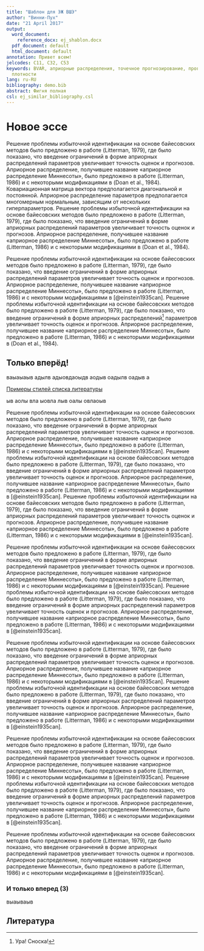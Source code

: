 ```yaml
---
title: "Шаблон для ЭЖ ВШЭ"
author: "Винни-Пух"
date: "21 April 2017"
output:
  word_document:
    reference_docx: ej_shablon.docx
  pdf_document: default
  html_document: default
annotation: Привет всем!
jelcodes: C11, C32, C53
keywords: BVAR, априорные распределения, точечное прогнозирование, прогнозирование
  плотности
lang: ru-RU
bibliography: demo.bib
abstract: Фигня полная
csl: ej_similar_bibliography.csl
---
```


# Новое эссе

Решение проблемы избыточной идентификации на основе байесовских методов было предложено в работе (Litterman, 1979), где было показано, что введение ограничений в форме априорных распределений параметров увеличивает точность оценок и прогнозов. Априорное распределение, получившее название «априорное распределение Миннесоты», было предложено в работе (Litterman, 1986) и с некоторыми модификациями в (Doan et al., 1984).
Ковариационная матрица   вектора   предполагается диагональной и постоянной. Априорное распределение параметров предполагается многомерным нормальным, зависящим от нескольких гиперпараметров. Решение проблемы избыточной идентификации на основе байесовских методов было предложено в работе (Litterman, 1979), где было показано, что введение ограничений в форме априорных распределений параметров увеличивает точность оценок и прогнозов. Априорное распределение, получившее название «априорное распределение Миннесоты», было предложено в работе (Litterman, 1986) и с некоторыми модификациями в (Doan et al., 1984).

Решение проблемы избыточной идентификации на основе байесовских методов было предложено в работе (Litterman, 1979), где было показано, что введение ограничений в форме априорных распределений параметров увеличивает точность оценок и прогнозов. Априорное распределение, получившее название «априорное распределение Миннесоты», было предложено в работе (Litterman, 1986) и с некоторыми модификациями в [@einstein1935can].
Решение проблемы избыточной идентификации на основе байесовских методов было предложено в работе (Litterman, 1979), где было показано, что введение ограничений в форме априорных распределений[^1] параметров увеличивает точность оценок и прогнозов. Априорное распределение, получившее название «априорное распределение Миннесоты», было предложено в работе (Litterman, 1986) и с некоторыми модификациями в (Doan et al., 1984).

[^1]: Ура! Сноска!


## Только вперёд!

ваыаыаыв адылв адыовдаоыдв аодыв оадылв оадыв а


[Примеры стилей списка литературы](https://www.zotero.org/styles)

ыв аолы вла ыовла лыв оалы овлаоыв

Решение проблемы избыточной идентификации на основе байесовских методов было предложено в работе (Litterman, 1979), где было показано, что введение ограничений в форме априорных распределений параметров увеличивает точность оценок и прогнозов. Априорное распределение, получившее название «априорное распределение Миннесоты», было предложено в работе (Litterman, 1986) и с некоторыми модификациями в [@einstein1935can].
Решение проблемы избыточной идентификации на основе байесовских методов было предложено в работе (Litterman, 1979), где было показано, что введение ограничений в форме априорных распределений параметров увеличивает точность оценок и прогнозов. Априорное распределение, получившее название «априорное распределение Миннесоты», было предложено в работе (Litterman, 1986) и с некоторыми модификациями в [@einstein1935can].
Решение проблемы избыточной идентификации на основе байесовских методов было предложено в работе (Litterman, 1979), где было показано, что введение ограничений в форме априорных распределений параметров увеличивает точность оценок и прогнозов. Априорное распределение, получившее название «априорное распределение Миннесоты», было предложено в работе (Litterman, 1986) и с некоторыми модификациями в [@einstein1935can].

Решение проблемы избыточной идентификации на основе байесовских методов было предложено в работе (Litterman, 1979), где было показано, что введение ограничений в форме априорных распределений параметров увеличивает точность оценок и прогнозов. Априорное распределение, получившее название «априорное распределение Миннесоты», было предложено в работе (Litterman, 1986) и с некоторыми модификациями в [@einstein1935can].
Решение проблемы избыточной идентификации на основе байесовских методов было предложено в работе (Litterman, 1979), где было показано, что введение ограничений в форме априорных распределений параметров увеличивает точность оценок и прогнозов. Априорное распределение, получившее название «априорное распределение Миннесоты», было предложено в работе (Litterman, 1986) и с некоторыми модификациями в [@einstein1935can].

Решение проблемы избыточной идентификации на основе байесовских методов было предложено в работе (Litterman, 1979), где было показано, что введение ограничений в форме априорных распределений параметров увеличивает точность оценок и прогнозов. Априорное распределение, получившее название «априорное распределение Миннесоты», было предложено в работе (Litterman, 1986) и с некоторыми модификациями в [@einstein1935can].
Решение проблемы избыточной идентификации на основе байесовских методов было предложено в работе (Litterman, 1979), где было показано, что введение ограничений в форме априорных распределений параметров увеличивает точность оценок и прогнозов. Априорное распределение, получившее название «априорное распределение Миннесоты», было предложено в работе (Litterman, 1986) и с некоторыми модификациями в [@einstein1935can].

Решение проблемы избыточной идентификации на основе байесовских методов было предложено в работе (Litterman, 1979), где было показано, что введение ограничений в форме априорных распределений параметров увеличивает точность оценок и прогнозов. Априорное распределение, получившее название «априорное распределение Миннесоты», было предложено в работе (Litterman, 1986) и с некоторыми модификациями в [@einstein1935can].
Решение проблемы избыточной идентификации на основе байесовских методов было предложено в работе (Litterman, 1979), где было показано, что введение ограничений в форме априорных распределений параметров увеличивает точность оценок и прогнозов. Априорное распределение, получившее название «априорное распределение Миннесоты», было предложено в работе (Litterman, 1986) и с некоторыми модификациями в [@einstein1935can].

Решение проблемы избыточной идентификации на основе байесовских методов было предложено в работе (Litterman, 1979), где было показано, что введение ограничений в форме априорных распределений параметров увеличивает точность оценок и прогнозов. Априорное распределение, получившее название «априорное распределение Миннесоты», было предложено в работе (Litterman, 1986) и с некоторыми модификациями в [@einstein1935can].

### И только вперед (3)

выаываыв

## Литература





